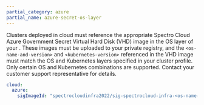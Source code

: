 ```yaml
---
partial_category: azure
partial_name: azure-secret-os-layer
---
```


Clusters deployed in <VersionedLink text="Azure Government Secret" url="/clusters/public-cloud/azure/azure-cloud" /> cloud must
reference the appropriate Spectro Cloud Azure Government Secret Virtual Hard Disk (VHD) image in the OS layer of your
<VersionedLink text="cluster profile" url="/profiles/cluster-profiles" />. These images must be uploaded to your 
private registry, and the `<os-name-and-version>` and `<kubernetes-version>` referenced in the VHD image must match the OS
and Kubernetes layers specified in your cluster profile. Only certain OS and Kubernetes combinations are supported.
Contact your customer support representative for details.

```yaml
cloud:
  azure:
    sigImageId: "spectrocloudinfra2022/sig-spectrocloud-infra-<os-name-and-version>-<kubernetes-version>"
 ```